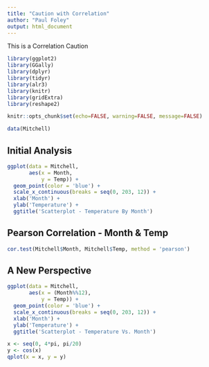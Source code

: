 ```yaml
---
title: "Caution with Correlation"
author: "Paul Foley"
output: html_document
---
```


This is a Correlation Caution

```r
library(ggplot2)
library(GGally)
library(dplyr)
library(tidyr)
library(alr3)
library(knitr)
library(gridExtra)
library(reshape2)
```

```r
knitr::opts_chunk$set(echo=FALSE, warning=FALSE, message=FALSE)
```

```r
data(Mitchell)
```

## Initial Analysis

```r
ggplot(data = Mitchell,
       aes(x = Month,
           y = Temp)) +
  geom_point(color = 'blue') +
  scale_x_continuous(breaks = seq(0, 203, 12)) +
  xlab('Month') +
  ylab('Temperature') +
  ggtitle('Scatterplot - Temperature By Month')
```

## Pearson Correlation - Month & Temp

```r
cor.test(Mitchell$Month, Mitchell$Temp, method = 'pearson')
```

## A New Perspective

```r
ggplot(data = Mitchell,
       aes(x = (Month%%12),
           y = Temp)) +
  geom_point(color = 'blue') +
  scale_x_continuous(breaks = seq(0, 203, 12)) +
  xlab('Month') +
  ylab('Temperature') +
  ggtitle('Scatterplot - Temperature Vs. Month')
```

```r
x <- seq(0, 4*pi, pi/20)
y <- cos(x)
qplot(x = x, y = y)
```
